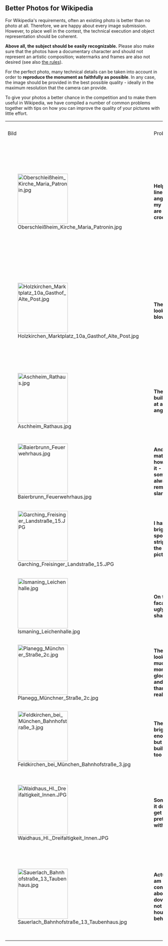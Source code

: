 {{WLM Onboarding/DetailPage/top|WLM Onboarding Detail photograph tipps.svg}}
==Better Photos for Wikipedia==

For Wikipedia's requirements, often an existing photo is better than no photo at all. Therefore, we are happy about every image submission. However, to place well in the contest, the technical execution and object representation should be coherent.

'''Above all, the subject should be easily recognizable.''' Please also make sure that the photos have a documentary character and should not represent an artistic composition; watermarks and frames are also not desired (see also [[../rules|the rules]]).

For the perfect photo, many technical details can be taken into account in order to '''reproduce the monument as faithfully as possible'''. In any case, the image should be provided in the best possible quality&nbsp;- ideally in the maximum resolution that the camera can provide. 

To give your photos a better chance in the competition and to make them useful in Wikipedia, we have compiled a number of common problems together with tips on how you can improve the quality of your pictures with little effort.


{| class="wikitable"
|- style="color:#FFFFFF;background-color:#8F0000;font-weight:bold;line-height:1;padding:0.5em;"
| Bild
| width="20%" | Problem
| width="40%" | Tipps für die Aufnahme
| width="40%" | Tipps für die Nachbearbeitung
|- valign="top"
| style="padding:0;" | [[File:Oberschleißheim Kirche Maria Patronin.jpg|160px]] || '''Help! All lines and angles in my picture are crooked!''' || Falling lines occur when the camera is not held horizontally but tilted up or down. Less tilt is therefore a measure. A greater shooting distance also alleviates the problem as far as space allows. || Careful de-skewing with image processing programs like [[:en:Hugin (Software)|Hugin]] or [[:en:ShiftN|]], please do not forget to add margins for dropped parts of the image, but do not overdo de-skewing, as it can lead to unnatural or unrealistic views.
|- valign="top"
| style="padding:0;" | [[File:Holzkirchen Marktplatz 10a Gasthof Alte Post.jpg|160px]] || '''The house looks like blown up!''' || Use lens with lower barrel distortion. || Rectify with image processing program. Some of them even "know" the individual distortion characteristics of certain lenses and rectify quite specifically with the help of the data stored with the image. 
|- valign="top"
| style="padding:0;" | [[File:Aschheim Rathaus.jpg|160px]] || '''The building is at an angle!''' || Use spirit level on or in camera, display guide line grid on camera monitor and carefully align during shooting. || Straighten" with image editing program.
|- valign="top"
| style="padding:0;" | [[File:Baierbrunn Feuerwehrhaus.jpg|160px]] || '''And no matter how I turn it&nbsp;- something always remains slanted!''' || ''see first example'' || ''see first example''
|- valign="top"
| style="padding:0;" | [[File:Garching Freisinger Landstraße 15.JPG|160px]] || '''I have bright spots and stripes in the picture!''' || Observe the position of the sun, if possible do not photograph against the sun, possibly use a [[lens hood]]. || Corrections and or retouching in the image editing program
|- valign="top"
| style="padding:0;" | [[File:Ismaning Leichenhalle.jpg|160px]] || '''On the facade are ugly shadows!''' || Note the position of the sun, if it is possible, take photos under a slightly overcast sky. || Lighten depths with image editing program
|- valign="top"
| style="padding:0;" | [[File:Planegg Münchner Straße 2c.jpg|160px]] || '''The house looks much more gloomy and sad than it really is!''' || Wait for more favorable lighting conditions and better weather || Tonal value corrections can alleviate the dreariness.
|- valign="top"
| style="padding:0;" | [[File:Feldkirchen bei München Bahnhofstraße 3.jpg|160px]] || '''The sky is bright enough, but the building is too dark!''' || Wait for more favorable light conditions (position of the sun) || Darken highlights, lighten depths with image processing program.
|- valign="top"
| style="padding:0;" | [[File:Waidhaus Hl. Dreifaltigkeit Innen.JPG|160px]] || '''Somehow it doesn't get any prettier with flash!''' || Use tripod and available light, '''don't''' use flash, or, for advanced photographers, possibly light with multiple flashes separate from the camera. || extensive image processing
|- valign="top"
| style="padding:0;" | [[File:Sauerlach Bahnhofstraße 13 Taubenhaus.jpg|160px]] || '''Actually, I am only concerned about the dovecote, not the house behind it!''' || Use depth of field in a calculated way so that the background becomes blurred, or find a location with a more neutral background (e.g. the sky or a tree). || Artificially blur the background with image editor.
|}

{{WLM Onboarding/DetailPage/bottom}}
